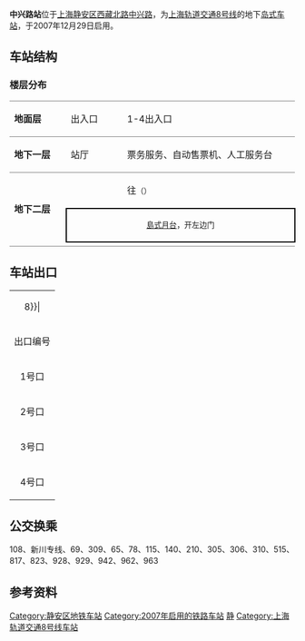 {{noteTA 
|G1 =Railway}}
{{Infobox station
|name = 中兴路
|eng_name = Zhongxing Road
|symbol_right =
|linecolour = {{上海地铁颜色|8|yes}}
|image = Zhongxing Road Station.jpg
|caption = 中兴路站站台
|other_name = 
|country = {{PRC}}
|borough = [[上海市|上海市]][[静安区|静安区]][[宝山路街道|宝山路街道]]与[[芷江西路街道|芷江西路街道]]交界
|address = [[中兴路|中兴路]]与[[西藏北路|西藏北路]]交叉口
|coordinates = {{coord|31|15|19|N|121|27|51|E|type:railwaystation}}
|elevation = 
|owned = [[上海申通地铁集团|上海申通地铁集团]]
|operator = [[上海地铁|上海地铁]]
|lines = {{上海地铁线路名|8|SL}}
|distance = 
|platform = 1個[[島式月台|島式月台]]
|tracks = 2条
|bus_routes = 
|bus_stands = 
|connections = 
|structure = 地下车站
|hall = 地下站厅
|depth = 
|levels = 
|interchange = 
|exits = 4个
|architect = 
|architectural_style = 
|colour = 
|type = 
|status = 运营中
|code = 
|classification = 
|website = 
|built = 
|opened = {{Start date|2007|12|29|df=y}}
|closed = 
|former = 
|pass_year = 
|passengers = 
|pass_system = 
|pass_rank = 
|mpassengers = 
|trains = 
|station_hours = 
|hours = 
|first = 往{{上海地铁起讫站|8|L}}：6:10<br/>往{{上海地铁起讫站|8|R}}：5:55
|last = 往{{上海地铁起讫站|8|L}}：23:10<br/>往{{上海地铁起讫站|8|R}}：22:55
|adjacent = {{Adjacent stations|system=上海地铁|line=8|left=西藏北路|right=曲阜路}}
}}
{{multiple image
|align=right
|direction=vertical
|width=220
|image1=201702 Concourse of Zhongxing Road Station.jpg
|caption1=中兴路站站厅
|image2=201702 Platforms of Zhongxing Road Station.jpg
|caption2=中兴路站站台末端
}}
'''中兴路站'''位于[[上海|上海]][[静安区|静安区]][[西藏北路|西藏北路]][[中兴路|中兴路]]，为[[上海轨道交通8号线|上海轨道交通8号线]]的地下[[岛式站台|岛式车站]]，于2007年12月29日启用。

==车站结构==
===楼层分布===
{|cellspacing=0 cellpadding=3
|style="border-top:solid 1px gray;border-bottom:solid 1px gray;" width=100|'''地面层'''
|style="border-top:solid 1px gray;border-bottom:solid 1px gray;" width=100|出入口
|style="border-top:solid 1px gray;border-bottom:solid 1px gray;" width=350|1-4出入口
|-
|style="border-bottom:solid 1px gray;"|'''地下一层'''
|style="border-bottom:solid 1px gray;"|站厅
|style="border-bottom:solid 1px gray;"|票务服务、自动售票机、人工服务台
|-
|style="border-bottom:solid 1px gray;" rowspan=3|'''地下二层'''
|{{arrow|L}}
|{{上海地铁线路名|8}}往{{站|市光路}}<small>（{{站|西藏北路}}）</small>
|-
|style="border-right:solid 2px black;border-left:solid 2px black;border-top:solid 2px black;border-bottom:solid 2px black;" colspan=2|<center><small>[[島式月台|島式月台]]，开左边门</small></center>
|-
|style="border-bottom:solid 1px gray;"|
|style="border-bottom:solid 1px gray;"|{{split text|{{上海地铁线路名|8}}往{{站|沈杜公路}}<small>（{{站|曲阜路}}）</small>|{{arrow|R}}}}
|}

==车站出口==
{| class="wikitable"
|colspan=4 align="center" bgcolor={{上海地铁颜色|8}}|
|-
! 出口编号 !! 建议前往目的地 !! 照片
|-
| 1号口 || 西藏北路东侧，中兴路北 || 
|-
| 2号口 || 西藏北路东侧，中兴路南 || [[File:201702_Exit_2_of_Zhongxing_Road_Station.jpg|200px]]
|-
| 3号口 || 西藏北路西侧，中兴路南 || [[File:201702_Exit_3_of_Zhongxing_Road_Station_and_a_Lawson_Store.jpg|200px]]
|-
| 4号口 || 西藏北路西侧，中兴路北 ||
|}

==公交换乘==
108、新川专线、69、309、65、78、115、140、210、305、306、310、515、817、823、928、929、942、962、963

==参考资料==
{{reflist}}
{{commonscat|Zhongxing Road Station}}

{{上海轨道交通8号线车站}}

[[Category:静安区地铁车站|Category:静安区地铁车站]]
[[Category:2007年启用的铁路车站|Category:2007年启用的铁路车站]]
[[Category:以街道命名的上海軌道交通車站|静]]
[[Category:上海轨道交通8号线车站|Category:上海轨道交通8号线车站]]